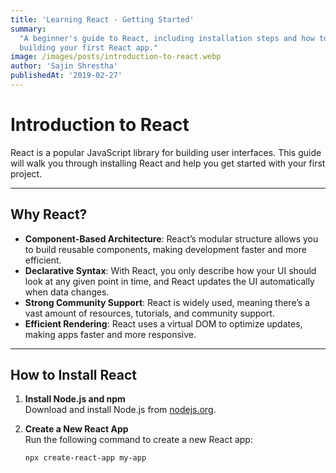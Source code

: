 ```yaml
---
title: 'Learning React - Getting Started'
summary:
  "A beginner's guide to React, including installation steps and how to start
  building your first React app."
image: /images/posts/introduction-to-react.webp
author: 'Sajin Shrestha'
publishedAt: '2019-02-27'
---
```


# Introduction to React

React is a popular JavaScript library for building user interfaces. This guide
will walk you through installing React and help you get started with your first
project.

---

## Why React?

- **Component-Based Architecture**: React’s modular structure allows you to
  build reusable components, making development faster and more efficient.
- **Declarative Syntax**: With React, you only describe how your UI should look
  at any given point in time, and React updates the UI automatically when data
  changes.
- **Strong Community Support**: React is widely used, meaning there’s a vast
  amount of resources, tutorials, and community support.
- **Efficient Rendering**: React uses a virtual DOM to optimize updates, making
  apps faster and more responsive.

---

## How to Install React

1. **Install Node.js and npm**  
   Download and install Node.js from [nodejs.org](https://nodejs.org/).

2. **Create a New React App**  
   Run the following command to create a new React app:
   ```bash
   npx create-react-app my-app
   ```
